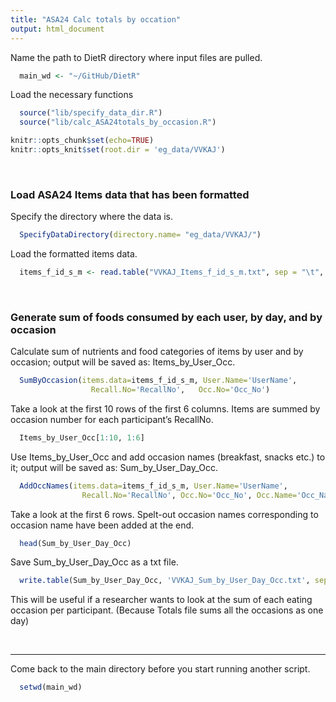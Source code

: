 ```yaml
---
title: "ASA24 Calc totals by occation"
output: html_document
---
```


Name the path to DietR directory where input files are pulled.
```r
  main_wd <- "~/GitHub/DietR"
```

Load the necessary functions
```r
  source("lib/specify_data_dir.R")
  source("lib/calc_ASA24totals_by_occasion.R")
```

```r
knitr::opts_chunk$set(echo=TRUE)
knitr::opts_knit$set(root.dir = 'eg_data/VVKAJ')
```

<br>

### Load ASA24 Items data that has been formatted

Specify the directory where the data is.
```r
  SpecifyDataDirectory(directory.name= "eg_data/VVKAJ/")
```
<!-- [NOTE] SpecifyDataDirectory function is not executed by R markdown, but just showing  -->
<!--  the code so that this tutorial will have the same code as the R script.  -->

Load the formatted items data.
```r
  items_f_id_s_m <- read.table("VVKAJ_Items_f_id_s_m.txt", sep = "\t", header=T)
```

<br>

### Generate sum of foods consumed by each user, by day, and by occasion

Calculate sum of nutrients and food categories of items by user and by occasion; output will be saved as: Items_by_User_Occ.
```r
  SumByOccasion(items.data=items_f_id_s_m, User.Name='UserName', 
                  Recall.No='RecallNo',   Occ.No='Occ_No')
```

Take a look at the first 10 rows of the first 6 columns.
Items are summed by occasion number for each participant's RecallNo. 
```r
  Items_by_User_Occ[1:10, 1:6]
```

Use Items_by_User_Occ and add occasion names (breakfast, snacks etc.) to it; output will be saved as: Sum_by_User_Day_Occ.
```r
  AddOccNames(items.data=items_f_id_s_m, User.Name='UserName', 
                Recall.No='RecallNo', Occ.No='Occ_No', Occ.Name='Occ_Name'  )
```

Take a look at the first 6 rows. Spelt-out occasion names corresponding to occasion name have been added at the end.
```r
  head(Sum_by_User_Day_Occ)
```

Save Sum_by_User_Day_Occ as a txt file.
```r
  write.table(Sum_by_User_Day_Occ, 'VVKAJ_Sum_by_User_Day_Occ.txt', sep="\t", row.names=F, quote=F)
```

This will be useful if a researcher wants to look at the sum of each eating occasion 
per participant. (Because Totals file sums all the occasions as one day)

<br>

---
  
Come back to the main directory before you start running another script.
```r
  setwd(main_wd)
```
  




